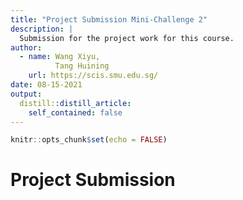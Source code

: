```yaml
---
title: "Project Submission Mini-Challenge 2"
description: |
  Submission for the project work for this course.
author:
  - name: Wang Xiyu,
          Tang Huining
    url: https://scis.smu.edu.sg/
date: 08-15-2021
output:
  distill::distill_article:
    self_contained: false
---
```



```r
knitr::opts_chunk$set(echo = FALSE)
```

# Project Submission



